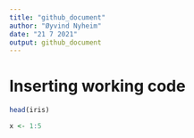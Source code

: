 ```yaml
---
title: "github_document"
author: "Øyvind Nyheim"
date: "21 7 2021"
output: github_document
---
```


# Inserting working code

```r
head(iris)

x <- 1:5
```

